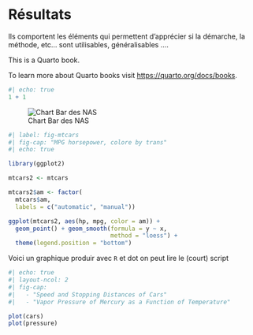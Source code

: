 # Résultats

Ils comportent les éléments qui permettent d'apprécier si la démarche, la méthode, etc... sont utilisables, généralisables ....

This is a Quarto book.

To learn more about Quarto books visit <https://quarto.org/docs/books>.

```r
#| echo: true
1 + 1
```

![Chart Bar des NAS](figures/bar_classify_Del_29_04_22_17h.png)
```r
#| label: fig-mtcars
#| fig-cap: "MPG horsepower, colore by trans"
#| echo: true

library(ggplot2)

mtcars2 <- mtcars

mtcars2$am <- factor(
  mtcars$am, 
  labels = c("automatic", "manual"))

ggplot(mtcars2, aes(hp, mpg, color = am)) +
  geom_point() + geom_smooth(formula = y ~ x, 
                             method = "loess") +
  theme(legend.position = "bottom")

```


Voici un graphique produir avec `R` et dot on peut lire le (court) script

```r
#| echo: true
#| layout-ncol: 2
#| fig-cap: 
#|   - "Speed and Stopping Distances of Cars"
#|   - "Vapor Pressure of Mercury as a Function of Temperature"

plot(cars)
plot(pressure)
```


